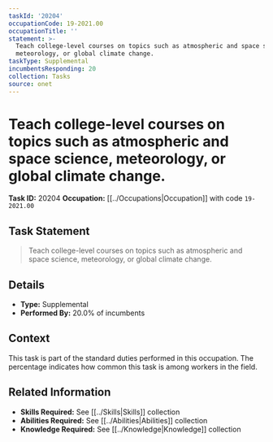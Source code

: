 ```yaml
---
taskId: '20204'
occupationCode: 19-2021.00
occupationTitle: ''
statement: >-
  Teach college-level courses on topics such as atmospheric and space science,
  meteorology, or global climate change.
taskType: Supplemental
incumbentsResponding: 20
collection: Tasks
source: onet
---
```

# Teach college-level courses on topics such as atmospheric and space science, meteorology, or global climate change.

**Task ID:** 20204
**Occupation:** [[../Occupations|Occupation]] with code `19-2021.00`

## Task Statement

> Teach college-level courses on topics such as atmospheric and space science, meteorology, or global climate change.

## Details

- **Type:** Supplemental
- **Performed By:** 20.0% of incumbents

## Context

This task is part of the standard duties performed in this occupation. The percentage indicates how common this task is among workers in the field.

## Related Information

- **Skills Required:** See [[../Skills|Skills]] collection
- **Abilities Required:** See [[../Abilities|Abilities]] collection
- **Knowledge Required:** See [[../Knowledge|Knowledge]] collection
